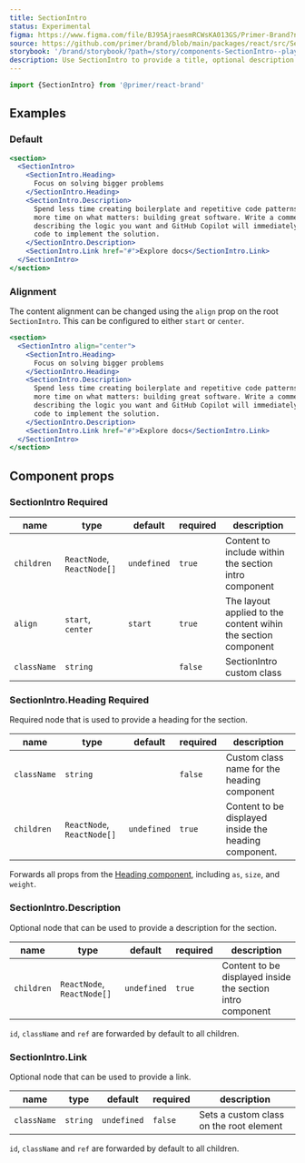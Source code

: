```yaml
---
title: SectionIntro
status: Experimental
figma: https://www.figma.com/file/BJ95AjraesmRCWsKA013GS/Primer-Brand?node-id=3891%3A17104&t=j6zvLXblgsO36Wmu-11
source: https://github.com/primer/brand/blob/main/packages/react/src/SectionIntro/SectionIntro.tsx
storybook: '/brand/storybook/?path=/story/components-SectionIntro--playground'
description: Use SectionIntro to provide a title, optional description and link to a new section in the page.
---
```



```js
import {SectionIntro} from '@primer/react-brand'
```

## Examples

### Default

<div>
  <Box></Box>
</div>

```jsx live
<section>
  <SectionIntro>
    <SectionIntro.Heading>
      Focus on solving bigger problems
    </SectionIntro.Heading>
    <SectionIntro.Description>
      Spend less time creating boilerplate and repetitive code patterns, and
      more time on what matters: building great software. Write a comment
      describing the logic you want and GitHub Copilot will immediately suggest
      code to implement the solution.
    </SectionIntro.Description>
    <SectionIntro.Link href="#">Explore docs</SectionIntro.Link>
  </SectionIntro>
</section>
```

### Alignment

The content alignment can be changed using the `align` prop on the root `SectionIntro`. This can be configured to either `start` or `center`.

```jsx live
<section>
  <SectionIntro align="center">
    <SectionIntro.Heading>
      Focus on solving bigger problems
    </SectionIntro.Heading>
    <SectionIntro.Description>
      Spend less time creating boilerplate and repetitive code patterns, and
      more time on what matters: building great software. Write a comment
      describing the logic you want and GitHub Copilot will immediately suggest
      code to implement the solution.
    </SectionIntro.Description>
    <SectionIntro.Link href="#">Explore docs</SectionIntro.Link>
  </SectionIntro>
</section>
```

## Component props

### SectionIntro <Label>Required</Label>

| name        | type                       | default     | required | description                                                   |
| ----------- | -------------------------- | ----------- | -------- | ------------------------------------------------------------- |
| `children`  | `ReactNode`, `ReactNode[]` | `undefined` | `true`   | Content to include within the section intro component         |
| `align`     | `start`, `center`          | `start`     | `true`   | The layout applied to the content wihin the section component |
| `className` | `string`                   |             | `false`  | SectionIntro custom class                                     |

### SectionIntro.Heading <Label>Required</Label>

Required node that is used to provide a heading for the section.

| name        | type                       | default     | required | description                                           |
| ----------- | -------------------------- | ----------- | -------- | ----------------------------------------------------- |
| `className` | `string`                   |             | `false`  | Custom class name for the heading component           |
| `children`  | `ReactNode`, `ReactNode[]` | `undefined` | `true`   | Content to be displayed inside the heading component. |

Forwards all props from the [Heading component](/components/Heading), including `as`, `size`, and `weight`.

### SectionIntro.Description

Optional node that can be used to provide a description for the section.

| name       | type                       | default     | required | description                                                |
| ---------- | -------------------------- | ----------- | -------- | ---------------------------------------------------------- |
| `children` | `ReactNode`, `ReactNode[]` | `undefined` | `true`   | Content to be displayed inside the section intro component |

`id`, `className` and `ref` are forwarded by default to all children.

### SectionIntro.Link

Optional node that can be used to provide a link.

| name        | type     | default     | required | description                             |
| ----------- | -------- | ----------- | -------- | --------------------------------------- |
| `className` | `string` | `undefined` | `false`  | Sets a custom class on the root element |

`id`, `className` and `ref` are forwarded by default to all children.
